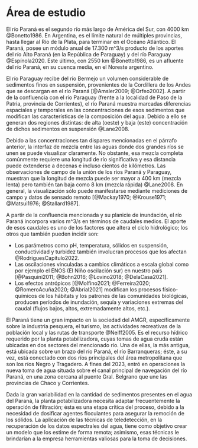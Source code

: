 
# Área de estudio {#sec-roi}

El río Paraná es el segundo río más largo de América del Sur, con 4000 km @Bonetto1986. En Argentina, es el límite natural de múltiples provincias, hasta llegar al Río de la Plata, para terminar en el Océano Atlántico. El Paraná, posee un módulo anual de 17.300 m^3/s producto de los aportes del río Alto Paraná (en la República de Paraguay) y del río Paraguay @Espínola2020. Este último, con 2550 km @Bonetto1986, es un afluente del río Paraná, en su cuenca media, en el Noreste argentino.

El río Paraguay recibe del río Bermejo un volumen considerable de sedimentos finos en suspensión, provenientes de la Cordillera de los Andes que se descargan en el río Paraná  [@Amsler2009; @Orfeo2002]. A partir de la confluencia con el río Paraguay (frente a la localidad de Paso de la Patria, provincia de Corrientes), el río Paraná muestra marcadas diferencias espaciales y temporales en las concentraciones de esos sedimentos que modifican las características de la composición del agua. Debido a ello se generan dos regiones distintas: de alta (oeste) y baja (este) concentración de dichos sedimentos en suspensión @Lane2008.

Debido a las concentraciones tan dispares mencionadas en el párrafo anterior, la interfaz de mezcla entre las aguas donde dos grandes ríos se unen se puede visualizar claramente. No obstante, esa mezcla completa comúnmente requiere una longitud de río significativa y esa distancia puede extenderse a decenas e incluso cientos de kilómetros. Las observaciones de campo de la unión de los ríos Paraná y Paraguay, muestran que la longitud de mezcla puede ser mayor a 400 km (mezcla lenta) pero también tan baja como 8 km (mezcla rápida) @Lane2008. En general, la visualización sólo puede manifestarse mediante mediciones de campo y datos de sensado remoto [@Mackay1970; @Krouse1971; @Matsui1976; @Stallard1987].

A partir de la confluencia mencionada y su planicie de inundación, el río Paraná incorpora varios m^3/s en términos de caudales medios. El aporte de esos caudales es uno de los factores que altera el ciclo hidrológico; los otros que también pueden incidir son:

* Los parámetros como pH, temperatura, sólidos en suspensión, conductividad y turbidez también involucran procesos que los afectan @RodriguesCapítulo2022.
* Las oscilaciones vinculadas a cambios climáticos a escala global como por ejemplo el ENOS (El Niño oscilación sur) en nuestro país [@Pasquini2011; @Bohn2016; @Lovino2018; @DelaCasa2021].
* Los efectos antrópicos [@Molfino2021; @Ferreira2020;  @RomeroAcuña2020;  @Abrial2021] modifican los procesos físico-químicos de los hábitats y los patrones de las comunidades biológicas, producen períodos de inundación, sequía y variaciones extremas del caudal (flujos bajos, altos, extremadamente altos, etc.).

El Paraná tiene un gran impacto en la sociedad del AMGR, específicamente sobre la industria pesquera, el turismo, las actividades recreativas de la población local y las rutas de transporte @Neiff2005. Es el recurso hídrico requerido por la planta potabilizadora, cuyas tomas de agua cruda están ubicadas en dos sectores del mencionado río. Una de ellas, la más antigua, está ubicada sobre un brazo del río Paraná, el río Barranqueras; éste, a su vez, está conectado con dos ríos principales del área metropolitana que son los ríos Negro y Tragadero. A fines del 2023, entró en operaciones la nueva toma de agua situada sobre el canal principal de navegación del río Paraná, en una zona cercana al puente Gral. Belgrano que une las provincias de Chaco y Corrientes.

Dada la gran variabilidad en la cantidad de sedimentos presentes en el agua del Paraná, la planta potabilizadora necesita adaptar frecuentemente la operación de filtración; ésta es una etapa crítica del proceso, debido a la necesidad de dosificar agentes floculantes para asegurar la remoción de los sólidos.  La aplicación de las técnicas de teledetección, en la recuperación de los datos espectrales del agua, tiene como objetivo crear un modelo que los estime de forma remota; asimismo, esas técnicas le brindarían a la empresa herramientas valiosas para la toma de decisiones.
